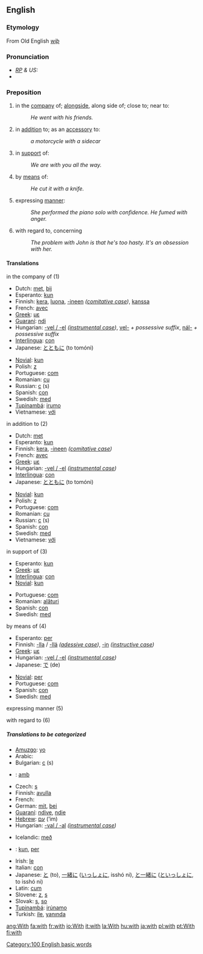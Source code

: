 ==English==

{{rank|was|he|his|11|with|is|it|for}}

===Etymology===
From Old English ''[[wiþ]]''

===Pronunciation===
* ''[[RP]] & US:'' {{IPA|/wɪð/, /wɪθ/}}
*{{audio|en-us-with.ogg|Audio (US)}}

===Preposition===
#in the [[company]] of; [[alongside]], along side of; close to; near to:
#:''He went with his friends.''
#in [[addition]] to; as an [[accessory]] to:
#:''a motorcycle with a sidecar''
#in [[support]] of:
#:''We are with you all the way.''
#by [[means]] of:
#:''He cut it with a knife.''
# expressing [[manner]]:
#:''She performed the piano solo with confidence. He fumed with anger.''
# with regard to, concerning
#:''The problem with John is that he's too hasty. It's an obsession with her.''

====Translations====
;in the company of (1)
{{top}}
*Dutch: [[met#Dutch|met]], [[bij]]
*Esperanto: [[kun]]
*Finnish: [[kera]], [[luona]], [[-ineen]] ''([[comitative case]])'', [[kanssa]]
*French: [[avec]]
*[[Greek]]: [[με]]
*[[Guaraní]]: [[ndi]]
*Hungarian: [[-vel|-vel / -el]] ''([[instrumental case]])'', [[vel-]] ''+ possessive suffix'', [[nál-]] ''+ possessive suffix''
*[[Interlingua]]: [[con]]
*Japanese: [[とともに]] (to tomóni)
{{mid}}
*[[Novial]]: [[kun]]
*Polish: [[z#Polish|z]]
*Portuguese: [[com#Portuguese|com]]
*Romanian: [[cu]]
*Russian: [[с#Russian|с]] (s)
*Spanish: [[con#Spanish|con]]
*Swedish: [[med#Swedish|med]]
*[[Tupinambá]]: [[irumo]]
*Vietnamese: [[với]]
{{bottom}}

;in addition to (2)
{{top}}
*Dutch: [[met#Dutch|met]]
*Esperanto: [[kun]]
*Finnish: [[kera]], [[-ineen]] ''([[comitative case]])''
*French: [[avec]]
*[[Greek]]: [[με]]
*Hungarian: [[-vel|-vel / -el]] ''([[instrumental case]])''
*[[Interlingua]]: [[con]]
*Japanese: [[とともに]] (to tomóni)
{{mid}}
*[[Novial]]: [[kun]]
*Polish: [[z#Polish|z]]
*Portuguese: [[com#Portuguese|com]]
*Romanian: [[cu]]
*Russian: [[с#Russian|с]] (s)
*Spanish: [[con#Spanish|con]]
*Swedish: [[med#Swedish|med]]
*Vietnamese: [[với]]
{{bottom}}

;in support of (3)
{{top}}
*Esperanto: [[kun]]
*[[Greek]]: [[με]]
*[[Interlingua]]: [[con]]
*[[Novial]]: [[kun]]
{{mid}}
*Portuguese: [[com#Portuguese|com]]
*Romanian: [[alături]]
*Spanish: [[con#Spanish|con]]
*Swedish: [[med#Swedish|med]]
{{bottom}}

;by means of (4)
{{top}}
*Esperanto: [[per]]
*Finnish: [[-lla]] / [[-llä]] ''([[adessive case]])'', [[-in]] ''([[instructive case]])''
*[[Greek]]: [[με]]
*Hungarian: [[-vel|-vel / -el]] ''([[instrumental case]])''
*Japanese: [[で]] (de)
{{mid}}
*[[Novial]]: [[per]]
*Portuguese: [[com#Portuguese|com]]
*Spanish: [[con#Spanish|con]]
*Swedish: [[med#Swedish|med]]
{{bottom}}

;expressing manner (5)
{{top}}
{{mid}}
{{bottom}}

;with regard to (6)
{{top}}
{{mid}}
{{bottom}}

=====Translations to be categorized=====
{{checktrans}}
{{top}}
*[[Amuzgo]]: [[yo#Amuzgo|yo]]
*Arabic: {{ARchar|[[مع]]}} {{Unicode|[[maʕa]]}}
*Bulgarian: [[с#Bulgarian|с]] (s)
*{{ca}}: [[amb]]
*Czech: [[s#Czech|s]]
*Finnish: [[apu|avulla]]
*French: 
*German: [[mit]], [[bei]]
*[[Guaraní]]: [[ndive]], [[ndie]]
*[[Hebrew]]: [[עם]] (‘im)
*Hungarian: [[-vel|-val / -al]] ''([[instrumental case]])''
{{mid}}
*Icelandic: [[með]]
*{{io}}: [[kun]], [[per]]
*Irish: [[le#Irish|le]]
*Italian: [[con#Italian|con]]
*Japanese: [[と]] (to), [[一緒に]] ([[いっしょに]], isshó ni), [[と一緒に]] ([[といっしょに]], to isshó ni)
*Latin: [[cum#Latin|cum]]
*Slovene: [[z#Slovene|z]], [[s#Slovene|s]]
*Slovak: [[s#Slovak|s]], [[so#Slovak|so]]
*[[Tupinambá]]: [[irúnamo]]
*Turkish: [[ile]], [[yanında]]
{{bottom}}

[[Category:100 English basic words]]
[[ang:With]]
[[fa:with]]
[[fr:with]]
[[io:With]]
[[it:with]]
[[la:With]]
[[hu:with]]
[[ja:with]]
[[pl:with]]
[[pt:With]]
[[fi:with]]